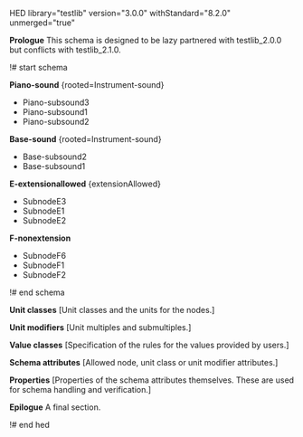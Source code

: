 HED library="testlib" version="3.0.0" withStandard="8.2.0" unmerged="true"

'''Prologue'''
This schema is designed to be lazy partnered with testlib_2.0.0 but conflicts with testlib_2.1.0.

!# start schema

'''Piano-sound''' <nowiki>{rooted=Instrument-sound}</nowiki>
* Piano-subsound3
* Piano-subsound1
* Piano-subsound2

'''Base-sound''' <nowiki>{rooted=Instrument-sound}</nowiki>
* Base-subsound2
* Base-subsound1

'''E-extensionallowed''' <nowiki>{extensionAllowed}</nowiki>
* SubnodeE3
* SubnodeE1
* SubnodeE2

'''F-nonextension'''
* SubnodeF6
* SubnodeF1
* SubnodeF2


!# end schema

'''Unit classes''' <nowiki>[Unit classes and the units for the nodes.]</nowiki>

'''Unit modifiers''' <nowiki>[Unit multiples and submultiples.]</nowiki>

'''Value classes''' <nowiki>[Specification of the rules for the values provided by users.]</nowiki>

'''Schema attributes''' <nowiki>[Allowed node, unit class or unit modifier attributes.]</nowiki>

'''Properties''' <nowiki>[Properties of the schema attributes themselves. These are used for schema handling and verification.]</nowiki>

'''Epilogue'''
A final section.

!# end hed